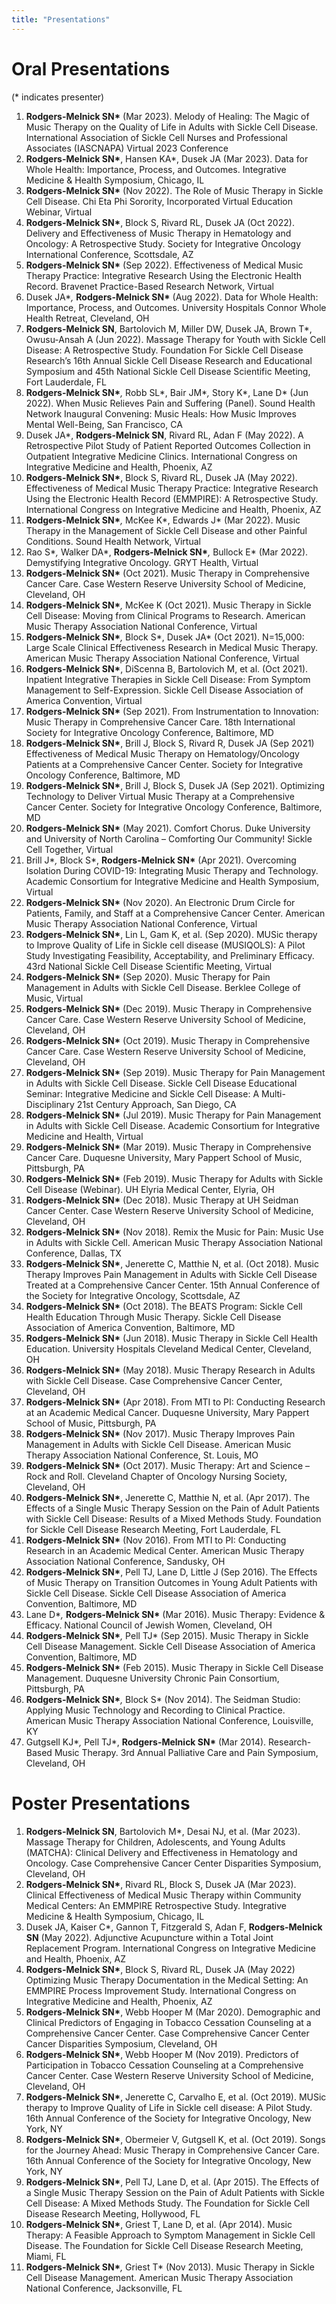 ```yaml
---
title: "Presentations"
---
```


# Oral Presentations

(\* indicates presenter)

1.  **Rodgers-Melnick SN\*** (Mar 2023). Melody of Healing: The Magic of Music Therapy on the Quality of Life in Adults with Sickle Cell Disease. International Association of Sickle Cell Nurses and Professional Associates (IASCNAPA) Virtual 2023 Conference
2.  **Rodgers-Melnick SN\***, Hansen KA\*, Dusek JA (Mar 2023). Data for Whole Health: Importance, Process, and Outcomes. Integrative Medicine & Health Symposium, Chicago, IL
3.  **Rodgers-Melnick SN\*** (Nov 2022). The Role of Music Therapy in Sickle Cell Disease. Chi Eta Phi Sorority, Incorporated Virtual Education Webinar, Virtual
4.  **Rodgers-Melnick SN\***, Block S, Rivard RL, Dusek JA (Oct 2022). Delivery and Effectiveness of Music Therapy in Hematology and Oncology: A Retrospective Study. Society for Integrative Oncology International Conference, Scottsdale, AZ
5.  **Rodgers-Melnick SN\*** (Sep 2022). Effectiveness of Medical Music Therapy Practice: Integrative Research Using the Electronic Health Record. Bravenet Practice-Based Research Network, Virtual
6.  Dusek JA\**,* **Rodgers-Melnick SN\*** (Aug 2022). Data for Whole Health: Importance, Process, and Outcomes. University Hospitals Connor Whole Health Retreat, Cleveland, OH
7.  **Rodgers-Melnick SN**, Bartolovich M, Miller DW, Dusek JA, Brown T\*, Owusu-Ansah A (Jun 2022). Massage Therapy for Youth with Sickle Cell Disease: A Retrospective Study. Foundation For Sickle Cell Disease Research's 16th Annual Sickle Cell Disease Research and Educational Symposium and 45th National Sickle Cell Disease Scientific Meeting, Fort Lauderdale, FL
8.  **Rodgers-Melnick SN\****,* Robb SL\*, Bair JM\**,* Story K\*, Lane D\* (Jun 2022). When Music Relieves Pain and Suffering (Panel). Sound Health Network Inaugural Convening: Music Heals: How Music Improves Mental Well-Being, San Francisco, CA
9.  Dusek JA\*, **Rodgers-Melnick SN**, Rivard RL, Adan F (May 2022). A Retrospective Pilot Study of Patient Reported Outcomes Collection in Outpatient Integrative Medicine Clinics. International Congress on Integrative Medicine and Health, Phoenix, AZ
10. **Rodgers-Melnick SN\***, Block S, Rivard RL, Dusek JA (May 2022). Effectiveness of Medical Music Therapy Practice: Integrative Research Using the Electronic Health Record (EMMPIRE): A Retrospective Study. International Congress on Integrative Medicine and Health, Phoenix, AZ
11. **Rodgers-Melnick SN\****,* McKee K\*, Edwards J\* (Mar 2022). Music Therapy in the Management of Sickle Cell Disease and other Painful Conditions. Sound Health Network, Virtual
12. Rao S\**,* Walker DA\*, **Rodgers-Melnick SN\****,* Bullock E\* (Mar 2022). Demystifying Integrative Oncology. GRYT Health, Virtual
13. **Rodgers-Melnick SN\*** (Oct 2021). Music Therapy in Comprehensive Cancer Care. Case Western Reserve University School of Medicine, Cleveland, OH
14. **Rodgers-Melnick SN\****,* McKee K (Oct 2021). Music Therapy in Sickle Cell Disease: Moving from Clinical Programs to Research. American Music Therapy Association National Conference, Virtual
15. **Rodgers-Melnick SN\****,* Block S\*, Dusek JA\* (Oct 2021). N=15,000: Large Scale Clinical Effectiveness Research in Medical Music Therapy. American Music Therapy Association National Conference, Virtual
16. **Rodgers-Melnick SN\***, DiScenna B, Bartolovich M, et al. (Oct 2021). Inpatient Integrative Therapies in Sickle Cell Disease: From Symptom Management to Self-Expression. Sickle Cell Disease Association of America Convention, Virtual
17. **Rodgers-Melnick SN\*** (Sep 2021). From Instrumentation to Innovation: Music Therapy in Comprehensive Cancer Care. 18th International Society for Integrative Oncology Conference, Baltimore, MD
18. **Rodgers-Melnick SN\***, Brill J, Block S, Rivard R, Dusek JA (Sep 2021) Effectiveness of Medical Music Therapy on Hematology/Oncology Patients at a Comprehensive Cancer Center. Society for Integrative Oncology Conference, Baltimore, MD
19. **Rodgers-Melnick SN\***, Brill J, Block S, Dusek JA (Sep 2021). Optimizing Technology to Deliver Virtual Music Therapy at a Comprehensive Cancer Center. Society for Integrative Oncology Conference, Baltimore, MD
20. **Rodgers-Melnick SN\*** (May 2021). Comfort Chorus. Duke University and University of North Carolina -- Comforting Our Community! Sickle Cell Together, Virtual
21. Brill J\**,* Block S\*, **Rodgers-Melnick SN\*** (Apr 2021). Overcoming Isolation During COVID-19: Integrating Music Therapy and Technology. Academic Consortium for Integrative Medicine and Health Symposium, Virtual
22. **Rodgers-Melnick SN\*** (Nov 2020). An Electronic Drum Circle for Patients, Family, and Staff at a Comprehensive Cancer Center. American Music Therapy Association National Conference, Virtual
23. **Rodgers-Melnick SN\***, Lin L, Gam K, et al. (Sep 2020). MUSic therapy to Improve Quality of Life in Sickle cell disease (MUSIQOLS): A Pilot Study Investigating Feasibility, Acceptability, and Preliminary Efficacy. 43rd National Sickle Cell Disease Scientific Meeting, Virtual
24. **Rodgers-Melnick SN\*** (Sep 2020). Music Therapy for Pain Management in Adults with Sickle Cell Disease. Berklee College of Music, Virtual
25. **Rodgers-Melnick SN\*** (Dec 2019). Music Therapy in Comprehensive Cancer Care. Case Western Reserve University School of Medicine, Cleveland, OH
26. **Rodgers-Melnick SN\*** (Oct 2019). Music Therapy in Comprehensive Cancer Care. Case Western Reserve University School of Medicine, Cleveland, OH
27. **Rodgers-Melnick SN\*** (Sep 2019). Music Therapy for Pain Management in Adults with Sickle Cell Disease. Sickle Cell Disease Educational Seminar: Integrative Medicine and Sickle Cell Disease: A Multi-Disciplinary 21st Century Approach, San Diego, CA
28. **Rodgers-Melnick SN\*** (Jul 2019). Music Therapy for Pain Management in Adults with Sickle Cell Disease. Academic Consortium for Integrative Medicine and Health, Virtual
29. **Rodgers-Melnick SN\*** (Mar 2019). Music Therapy in Comprehensive Cancer Care. Duquesne University, Mary Pappert School of Music, Pittsburgh, PA
30. **Rodgers-Melnick SN\*** (Feb 2019). Music Therapy for Adults with Sickle Cell Disease (Webinar). UH Elyria Medical Center, Elyria, OH
31. **Rodgers-Melnick SN\*** (Dec 2018). Music Therapy at UH Seidman Cancer Center. Case Western Reserve University School of Medicine, Cleveland, OH
32. **Rodgers-Melnick SN\*** (Nov 2018). Remix the Music for Pain: Music Use in Adults with Sickle Cell. American Music Therapy Association National Conference, Dallas, TX
33. **Rodgers-Melnick SN\***, Jenerette C, Matthie N, et al. (Oct 2018). Music Therapy Improves Pain Management in Adults with Sickle Cell Disease Treated at a Comprehensive Cancer Center. 15th Annual Conference of the Society for Integrative Oncology, Scottsdale, AZ
34. **Rodgers-Melnick SN\*** (Oct 2018). The BEATS Program: Sickle Cell Health Education Through Music Therapy. Sickle Cell Disease Association of America Convention, Baltimore, MD
35. **Rodgers-Melnick SN\*** (Jun 2018). Music Therapy in Sickle Cell Health Education. University Hospitals Cleveland Medical Center, Cleveland, OH
36. **Rodgers-Melnick SN\*** (May 2018). Music Therapy Research in Adults with Sickle Cell Disease. Case Comprehensive Cancer Center, Cleveland, OH
37. **Rodgers-Melnick SN\*** (Apr 2018). From MTI to PI: Conducting Research at an Academic Medical Cancer. Duquesne University, Mary Pappert School of Music, Pittsburgh, PA
38. **Rodgers-Melnick SN\*** (Nov 2017). Music Therapy Improves Pain Management in Adults with Sickle Cell Disease. American Music Therapy Association National Conference, St. Louis, MO
39. **Rodgers-Melnick SN\*** (Oct 2017). Music Therapy: Art and Science -- Rock and Roll. Cleveland Chapter of Oncology Nursing Society, Cleveland, OH
40. **Rodgers-Melnick SN\***, Jenerette C, Matthie N, et al. (Apr 2017). The Effects of a Single Music Therapy Session on the Pain of Adult Patients with Sickle Cell Disease: Results of a Mixed Methods Study. Foundation for Sickle Cell Disease Research Meeting, Fort Lauderdale, FL
41. **Rodgers-Melnick SN\*** (Nov 2016). From MTI to PI: Conducting Research in an Academic Medical Center. American Music Therapy Association National Conference, Sandusky, OH
42. **Rodgers-Melnick SN\***, Pell TJ, Lane D, Little J (Sep 2016). The Effects of Music Therapy on Transition Outcomes in Young Adult Patients with Sickle Cell Disease. Sickle Cell Disease Association of America Convention, Baltimore, MD
43. Lane D\**,* **Rodgers-Melnick SN\*** (Mar 2016). Music Therapy: Evidence & Efficacy. National Council of Jewish Women, Cleveland, OH
44. **Rodgers-Melnick SN\****,* Pell TJ\* (Sep 2015). Music Therapy in Sickle Cell Disease Management. Sickle Cell Disease Association of America Convention, Baltimore, MD
45. **Rodgers-Melnick SN\*** (Feb 2015). Music Therapy in Sickle Cell Disease Management. Duquesne University Chronic Pain Consortium, Pittsburgh, PA
46. **Rodgers-Melnick SN\****,* Block S\* (Nov 2014). The Seidman Studio: Applying Music Technology and Recording to Clinical Practice. American Music Therapy Association National Conference, Louisville, KY
47. Gutgsell KJ\**,* Pell TJ\*, **Rodgers-Melnick SN\*** (Mar 2014). Research-Based Music Therapy. 3rd Annual Palliative Care and Pain Symposium, Cleveland, OH

# Poster Presentations

1.  **Rodgers-Melnick SN**, Bartolovich M\*, Desai NJ, et al. (Mar 2023). Massage Therapy for Children, Adolescents, and Young Adults (MATCHA): Clinical Delivery and Effectiveness in Hematology and Oncology. Case Comprehensive Cancer Center Disparities Symposium, Cleveland, OH
2.  **Rodgers-Melnick SN\***, Rivard RL, Block S, Dusek JA (Mar 2023). Clinical Effectiveness of Medical Music Therapy within Community Medical Centers: An EMMPIRE Retrospective Study. Integrative Medicine & Health Symposium, Chicago, IL
3.  Dusek JA, Kaiser C\*, Gannon T, Fitzgerald S, Adan F, **Rodgers-Melnick SN** (May 2022). Adjunctive Acupuncture within a Total Joint Replacement Program. International Congress on Integrative Medicine and Health, Phoenix, AZ
4.  **Rodgers-Melnick SN\***, Block S, Rivard RL, Dusek JA (May 2022) Optimizing Music Therapy Documentation in the Medical Setting: An EMMPIRE Process Improvement Study. International Congress on Integrative Medicine and Health, Phoenix, AZ
5.  **Rodgers-Melnick SN\***, Webb Hooper M (Mar 2020). Demographic and Clinical Predictors of Engaging in Tobacco Cessation Counseling at a Comprehensive Cancer Center. Case Comprehensive Cancer Center Cancer Disparities Symposium, Cleveland, OH
6.  **Rodgers-Melnick SN\***, Webb Hooper M (Nov 2019). Predictors of Participation in Tobacco Cessation Counseling at a Comprehensive Cancer Center. Case Western Reserve University School of Medicine, Cleveland, OH
7.  **Rodgers-Melnick SN\***, Jenerette C, Carvalho E, et al. (Oct 2019). MUSic therapy to Improve Quality of Life in Sickle cell disease: A Pilot Study. 16th Annual Conference of the Society for Integrative Oncology, New York, NY
8.  **Rodgers-Melnick SN\***, Obermeier V, Gutgsell K, et al. (Oct 2019). Songs for the Journey Ahead: Music Therapy in Comprehensive Cancer Care. 16th Annual Conference of the Society for Integrative Oncology, New York, NY
9.  **Rodgers-Melnick SN\***, Pell TJ, Lane D, et al. (Apr 2015). The Effects of a Single Music Therapy Session on the Pain of Adult Patients with Sickle Cell Disease: A Mixed Methods Study. The Foundation for Sickle Cell Disease Research Meeting, Hollywood, FL
10. **Rodgers-Melnick SN\***, Griest T, Lane D, et al. (Apr 2014). Music Therapy: A Feasible Approach to Symptom Management in Sickle Cell Disease. The Foundation for Sickle Cell Disease Research Meeting, Miami, FL
11. **Rodgers-Melnick SN\****,* Griest T\* (Nov 2013). Music Therapy in Sickle Cell Disease Management. American Music Therapy Association National Conference, Jacksonville, FL
